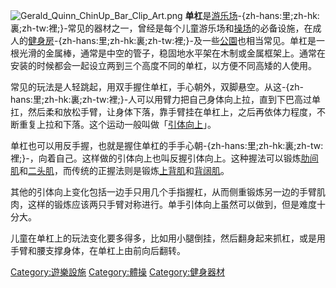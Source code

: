 {{Otheruses|subject=单杠游戏|other=“单杠”体操比赛项目|单杠 (体操)}} 
[[File:Gerald_Quinn_ChinUp_Bar_Clip_Art.png|right]]
'''单杠'''是[[游乐场|游乐场]]-{zh-hans:里;zh-hk:裏;zh-tw:裡;}-常见的器材之一，曾经是每个儿童游乐场和[[操场|操场]]的必备设施，在成人的[[健身房|健身房]]-{zh-hans:里;zh-hk:裏;zh-tw:裡;}-及一些[[公園|公園]]也相当常见。单杠是一根光滑的金属棒，通常是中空的管子，稳固地水平架在木制或金属框架上。通常在安装的时候都会一起设立两到三个高度不同的单杠，以方便不同高矮的人使用。

常见的玩法是人轻跳起，用双手握住单杠，手心朝外，双脚悬空。从这-{zh-hans:里;zh-hk:裏;zh-tw:裡;}-人可以用臂力把自己身体向上拉，直到下巴高过单扛，然后柔和放松手臂，让身体下落，靠手臂挂在单杠上，之后再依体力程度，不断重复上拉和下落。这个运动一般叫做「[[引体向上|引体向上]]」。

单杠也可以用反手握，也就是握住单杠的手手心朝-{zh-hans:里;zh-hk:裏;zh-tw:裡;}-，向着自己。这样做的引体向上也叫反握引体向上。这种握法可以锻炼[[肋间肌|肋间肌]]和[[二头肌|二头肌]]，而传统的正握法则是锻炼[[上背肌|上背肌]]和[[背阔肌|背阔肌]]。

其他的引体向上变化包括一边手只用几个手指握杠，从而侧重锻炼另一边的手臂肌肉，这样的锻炼应该两只手臂对称进行。单手引体向上虽然可以做到，但是难度十分大。

儿童在单杠上的玩法变化要多得多，比如用小腿倒挂，然后翻身起来抓杠，或是用手臂和腰支撑身体，在单杠上由前向后翻转。


[[Category:遊樂設施|Category:遊樂設施]]
[[Category:體操|Category:體操]]
[[Category:健身器材|Category:健身器材]]